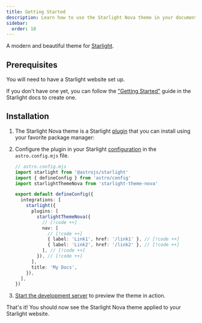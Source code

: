 ```yaml
---
title: Getting Started
description: Learn how to use the Starlight Nova theme in your documentation.
sidebar:
  order: 10
---
```


A modern and beautiful theme for [Starlight](https://starlight.astro.build).

## Prerequisites

You will need to have a Starlight website set up.

If you don't have one yet, you can follow the ["Getting Started"](https://starlight.astro.build/getting-started) guide in the Starlight docs to create one.

## Installation


<Steps>

1. The Starlight Nova theme is a Starlight [plugin](https://starlight.astro.build/reference/plugins/) that you can install using your favorite package manager:

   <CodePackageManagers packages="starlight-theme-nova" />

2. Configure the plugin in your Starlight [configuration](https://starlight.astro.build/reference/configuration/#plugins) in the `astro.config.mjs` file.

   ```ts
   // astro.config.mjs
   import starlight from '@astrojs/starlight'
   import { defineConfig } from 'astro/config'
   import starlightThemeNova from 'starlight-theme-nova'

   export default defineConfig({
     integrations: [
       starlight({
         plugins: [
           starlightThemeNova({
             // [!code ++]
             nav: [
               // [!code ++]
               { label: 'Link1', href: '/link1' }, // [!code ++]
               { label: 'Link2', href: '/link2' }, // [!code ++]
             ], // [!code ++]
           }), // [!code ++]
         ],
         title: 'My Docs',
       }),
     ],
   })
   ```

3. [Start the development server](https://starlight.astro.build/getting-started/#start-the-development-server) to preview the theme in action.

</Steps>

That's it! You should now see the Starlight Nova theme applied to your Starlight website.
